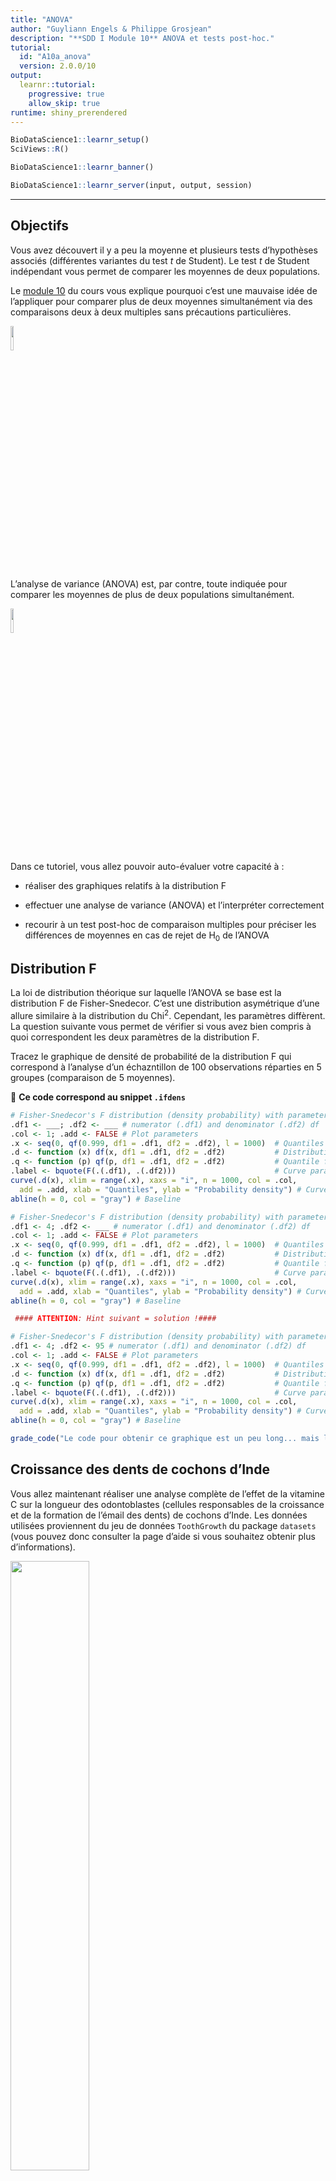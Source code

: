 ```yaml
---
title: "ANOVA"
author: "Guyliann Engels & Philippe Grosjean"
description: "**SDD I Module 10** ANOVA et tests post-hoc."
tutorial:
  id: "A10a_anova"
  version: 2.0.0/10
output:
  learnr::tutorial:
    progressive: true
    allow_skip: true
runtime: shiny_prerendered
---
```



```r
BioDataScience1::learnr_setup()
SciViews::R()
```

```r
BioDataScience1::learnr_banner()
```

```r
BioDataScience1::learnr_server(input, output, session)
```

----

## Objectifs

Vous avez découvert il y a peu la moyenne et plusieurs tests d'hypothèses associés (différentes variantes du test *t* de Student). Le test *t* de Student indépendant vous permet de comparer les moyennes de deux populations.

Le [module 10](https://wp.sciviews.org/sdd-umons/?iframe=wp.sciviews.org/sdd-umons-2020/variance.html) du cours vous explique pourquoi c'est une mauvaise idée de l'appliquer pour comparer plus de deux moyennes simultanément via des comparaisons deux à deux multiples sans précautions particulières.

![](images/red-traffic-lights.png){width='10%'}

L'analyse de variance (ANOVA) est, par contre, toute indiquée pour comparer les moyennes de plus de deux populations simultanément.

![](images/green-traffic-lights.png){width='10%'}

Dans ce tutoriel, vous allez pouvoir auto-évaluer votre capacité à\ :

- réaliser des graphiques relatifs à la distribution F

- effectuer une analyse de variance (ANOVA) et l'interpréter correctement

- recourir à un test post-hoc de comparaison multiples pour préciser les différences de moyennes en cas de rejet de H~0~ de l'ANOVA

## Distribution F

La loi de distribution théorique sur laquelle l'ANOVA se base est la distribution F de Fisher-Snedecor. C'est une distribution asymétrique d'une allure similaire à la distribution du Chi^2^. Cependant, les paramètres diffèrent. La question suivante vous permet de vérifier si vous avez bien compris à quoi correspondent les deux paramètres de la distribution F.

Tracez le graphique de densité de probabilité de la distribution F qui correspond à l'analyse d'un échazntillon de  100 observations réparties en 5 groupes (comparaison de 5 moyennes).

💬 **Ce code correspond au snippet `.ifdens`**

```r
# Fisher-Snedecor's F distribution (density probability) with parameter:
.df1 <- ___; .df2 <- ___ # numerator (.df1) and denominator (.df2) df
.col <- 1; .add <- FALSE # Plot parameters
.x <- seq(0, qf(0.999, df1 = .df1, df2 = .df2), l = 1000)  # Quantiles
.d <- function (x) df(x, df1 = .df1, df2 = .df2)           # Distribution function
.q <- function (p) qf(p, df1 = .df1, df2 = .df2)           # Quantile for lower-tail prob
.label <- bquote(F(.(.df1), .(.df2)))                      # Curve parameters
curve(.d(x), xlim = range(.x), xaxs = "i", n = 1000, col = .col,
  add = .add, xlab = "Quantiles", ylab = "Probability density") # Curve
abline(h = 0, col = "gray") # Baseline
```

```r
# Fisher-Snedecor's F distribution (density probability) with parameter:
.df1 <- 4; .df2 <- ___ # numerator (.df1) and denominator (.df2) df
.col <- 1; .add <- FALSE # Plot parameters
.x <- seq(0, qf(0.999, df1 = .df1, df2 = .df2), l = 1000)  # Quantiles
.d <- function (x) df(x, df1 = .df1, df2 = .df2)           # Distribution function
.q <- function (p) qf(p, df1 = .df1, df2 = .df2)           # Quantile for lower-tail prob
.label <- bquote(F(.(.df1), .(.df2)))                      # Curve parameters
curve(.d(x), xlim = range(.x), xaxs = "i", n = 1000, col = .col,
  add = .add, xlab = "Quantiles", ylab = "Probability density") # Curve
abline(h = 0, col = "gray") # Baseline

 #### ATTENTION: Hint suivant = solution !####
```

```r
# Fisher-Snedecor's F distribution (density probability) with parameter:
.df1 <- 4; .df2 <- 95 # numerator (.df1) and denominator (.df2) df
.col <- 1; .add <- FALSE # Plot parameters
.x <- seq(0, qf(0.999, df1 = .df1, df2 = .df2), l = 1000)  # Quantiles
.d <- function (x) df(x, df1 = .df1, df2 = .df2)           # Distribution function
.q <- function (p) qf(p, df1 = .df1, df2 = .df2)           # Quantile for lower-tail prob
.label <- bquote(F(.(.df1), .(.df2)))                      # Curve parameters
curve(.d(x), xlim = range(.x), xaxs = "i", n = 1000, col = .col,
  add = .add, xlab = "Quantiles", ylab = "Probability density") # Curve
abline(h = 0, col = "gray") # Baseline
```

```r
grade_code("Le code pour obtenir ce graphique est un peu long... mais le snippet est là pour vous préremplir la majeure partie ! Vous avez cependant su convertir le nombre d'observations et le nombre de groupes en degrés de liberté intragroupe et intergroupe.", "Il semble que vous n'avez pas su déterminer correctement les paramètres de la distribution F. Si n correspond au nombre d'observations et k au nombre de groupes, alors le nombre de degrés intergroupe vaut k – 1  et le nombre de degrés intragroupe vaut n – k.")
```

## Croissance des dents de cochons d'Inde

Vous allez maintenant réaliser une analyse complète de l'effet de la vitamine C sur la longueur des odontoblastes (cellules responsables de la croissance et de la formation de l'émail des dents) de cochons d'Inde. Les données utilisées proviennent du jeu de données `ToothGrowth` du package `datasets` (vous pouvez donc consulter la page d'aide si vous souhaitez obtenir plus d'informations).

![](images/guinea-pig.jpg){width='50%'}

Le jeu de données comprend les variables suivantes\ :

```r
# importation
toothgrowth <- read("ToothGrowth", package = "datasets", lang = "fr")
# Quelques informations sur le tableau de données.
glimpse(toothgrowth)
```

- `len`\ : longueur des odontablastes (µm)
- `supp`\ : supplément administré, OJ (jus d'orange contenant donc entre autres de la vitamine C) ou VC (vitamine C sous forme d'acide ascorbique)
- `dose`\ : dose de vitamine C administrée en trois rations différentes, 0.5, 1 et 2 mg/J

```r
# Vérification des types des variables et ajout des labels
toothgrowth %>.%
  mutate(., 
    supp = factor(supp, levels = c("OJ", "VC")),
    dose = ordered(dose, levels = c(0.5, 1, 2))) %>.%
  labelise(toothgrowth, self = FALSE,
    label = list(
      len = "Longueur des odontoblastes",
      supp = "Supplémentation",
      dose = "Dose de vitamine C"),
    units = list(
      len = "µm",
      supp = NA,
      dose = "mg/J"
      )
    ) -> toothgrowth
```

**Cette étape est la première à réaliser après avoir importé les données. Il faut vérifier et adapter les types et les labels des variables.** Il est particulièrement important que les variables qui définissent les sous-populations comparées soient bien encodées sous forme d'objets `factor` ou `ordered`\ ! Le piège lorsqu'il s'agit de valeurs numériques, comme ici, est de laisser la variable sous forme `integer` ou `numeric`, car alors, la fonction `lm()` fera une autre analyse (régression linéaire que nous verrons au cours SDD II).

Nous allons nous concentrer uniquement sur les individus qui ont reçu de la vitamine C. La question biologique est la suivante : **y a t'il une différence de la longueur des odontoblastes en fonction de la ration journalière de vitamine C administrée\ ?**

```r
tooth_vc <- filter(toothgrowth, supp == "VC")
```

### Description des données

Rappelez-vous que la description des données est une étape indispensable avant leur analyse (voir modules [2](https://wp.sciviews.org/sdd-umons/?iframe=wp.sciviews.org/sdd-umons-2020/visu1.html), [3](https://wp.sciviews.org/sdd-umons/?iframe=wp.sciviews.org/sdd-umons-2020/visu2.html) et [4](https://wp.sciviews.org/sdd-umons/?iframe=wp.sciviews.org/sdd-umons-2020/visu3.html) de SDD I).

### Description numérique

Réalisez un tableau reprenant les moyennes et les écart-types de la longueur des dents des cochons d'Inde pour chaque dose administrée en vitamine C ainsi que le nombre d'observations par groupe. Le jeu de données à utiliser est donc `tooth_vc`.

💬 **Ce code correspond au snippet `.hmanova1desc`**

```r
toothgrowth <- read("ToothGrowth", package = "datasets", lang = "fr")
toothgrowth$dose <- as.ordered(toothgrowth$dose)

toothgrowth <- labelise(toothgrowth, self = FALSE,
  label = list(
    len = "Longueur des odontaoblastes",
    supp = "Supplémentation",
    dose = "Dose de vitamine C"
  ),
  units = list(
    len = "µm",
    supp = NA,
    dose = "mg/J"
  )
)

tooth_vc <- filter(toothgrowth, supp == "VC")

tooth_vc <- labelise(tooth_vc, self = FALSE,
  label = list(
    len = "Longueur des odontoblastes",
    supp = "Supplémentation",
    dose = "Dose de vitamine C"
  ),
  units = list(
    len = "µm",
    supp = NA,
    dose = "mg/J"
  )
)

anova. <- lm(data = tooth_vc, len ~ dose)
```

```r
___ %>.%
  group_by(., ___) %>.%
  summarise(., moyenne = ___(___), `écart type` = ___(___),
    n = sum(!is.na(___)))
```

```r
tooth_vc %>.%
  group_by(., ___) %>.%
  summarise(., moyenne = mean(___), `écart type` = sd(___),
    n = sum(!is.na(___)))

 #### ATTENTION: Hint suivant = solution !####
```

```r
tooth_vc %>.%
  group_by(., dose) %>.%
  summarise(., moyenne = mean(len), `écart type` = sd(len),
    n = sum(!is.na(len)))
```

```r
grade_code("Vous obtenez le tableau adéquat en vue de réaliser ensuite une ANOVA : les moyennes correspondent à ce que nous comparons, les écart-types indiquent la dispersion des données dans chaque sous-population et le nombre d'observations permet de cerner la quantité d'informations disponibles.")
```

### Description graphique

Plusieurs graphiques différents permettent de visualiser correctement vos observations avant de réaliser une ANOVA. Employez ici les boîtes de dispersion parallèles.

💬 **Ce code correspond au snippet `.cbbox`**

```r
chart(data = ___, ___ ~ ___) +
  geom____()
```

```r
chart(data = tooth_vc, len ~ dose) +
  geom_boxplot()
```

```r
grade_code("Vous obtenez le graphique adéquat qui permet de comparer la longueur des dents en fonction de la dose administrée. Notez toutefois que la boite de dispersion présente la médiane à la place de la moyenne. Ce graphique est donc, sans doute plus adapté au test de Kruskal-Wallis. Voyez dans le cours les autres graphiques qui comparent les moyennes pour des versions alternatives intéressantes dans le cas de l'ANOVA.")
```

Maintenant que vous avez pris connaissance de vos données grâce à un tableau et un graphique, vous pouvez réaliser votre test d'hypothèse... mais avant cela, assurez-vous que les conditions d'application du test sont respectées.

### Vérification des conditions d'applications

Pour réaliser une ANOVA, il faut respecter les conditions d'application suivantes\ :

- échantillon représentatif (par exemple, aléatoire),
- observations indépendantes,
- variable dite réponse quantitative,
- une variable dite explicative qualitative à trois niveaux ou plus,
- distribution Normale des résidus,
- homoscédasticité (même variance intragroupe).

Pour les deux premières conditions, vous lisez attentivement le protocole expérimental pour voir si l'échantillonnage est représentatif et les observations sont indépendantes les unes des autres. Il faut un processus aléatoire qui intervienne dans la sélection des individus dans l'expérience et pour leur attribution à un des niveaux (ration de vitamine C quotidienne). Chaque individu doit avoir une chance égale d'être tiré au sort. Il ne doit pas y avoir de dépendance (par exemple, utiliser une portée de cobayes au sein d'une même sous-population est une mauvaise idée car la ressemblance génétique entre frères et sœurs rend les observations partiellement dépendantes entre elles).

Les contraintes relatives au type de variables en jeu se vérifient facilement. Nous insistons encore une fois sur la nécessité de s'assurer que la variable explicative (celle qui sépare l'échantillon en sous-populations) soit bien qualitative, donc un objet `factor` ou `ordered` dans R.

Les deux dernières conditions **doivent être vérifiées sur les données de l'échantillon**. Si les données sont en nombre suffisant, soit au moins une petite dizaine par sous-population, nous pourrons appliquer un test d'homogénéité de variance et comparer la distribution des résidus du modèle à une distribution Normale. Nous sommes dans cette situation. Si le nombre d'observations est trop faible, il faut le tester ou l'avoir testé précédemment sur un plus gros échantillon similaire, ou se rabattre sur un test non paramétrique (Kruskal-Wallis) en cas de doute. Rappelons aussi qu'il est possible de tester des transformations des données, si l'une ou les deux conditions ne sont pas rencontrées.

En pratique, on commence par vérifier l'homoscédasticité, puis on réalise notre ANOVA et ensuite on vérifie la distribution Normale des résidus. La raison qui nous pousse à postposer la vérification de la Normalité des résidus sera réalisée plus loin dans ce tutoriel.

### Test de Bartlett

Il existe plusieurs tests qui permettent de vérifier l'homoscédasticité. Nous vous proposons d'utiliser le test de Bartlett. Avant de foncer dans la zone de code R, réfléchissez à l'hypothèse nulle et à l'hypothèse alternative de ce test. Cela doit être clair dans votre esprit, sans quoi vous serez incapable d'interpréter correctement le test.

💬 **Ce code correspond au snippet `.hvbartlett`**

```r
bartlett.test(data = ___, ___ ~ ___)
```

```r
bartlett.test(data = tooth_vc, len ~ dose)
```

```r
grade_code("vous avez entré l'instruction correcte. Le plus important est encore à faire. Répondez donc à la question suivante.")
```

```r
question("Y a t'il homoscédasticité (égalité des variances entre sous-populations) ici si vous choisissez 5% comme seuil alpha ?",
  answer("oui", correct = TRUE),
  answer("non"),
  correct = "Super, vous avez pu correctement analyser les résultats de ce test. ",
  incorrect = "Il semble que vous n'avez pas bien compris la notion d'homoscédasticité ou que vous n'avez pas pu définir correctement les hypothèses H0 et H1 du test de Bartlett.",
  allow_retry = TRUE)
```

## ANOVA

Dans R, nous avons plusieurs fonctions pour réaliser une ANOVA. Nous utilisons `lm()` qui demande un jeu de données et une formule. Nous luio- appliquons la méthode `anova()` pour produire le tableau de l'analyse de la variance.

```r
anova(anova. <- lm(data = DF, YNUM ~ XFACTOR))
```

Vous êtes habitué à cet interface formule que vous utilisez dans la réalisation de vos graphiques ou de vos tests d'hypothèse précédents. Cette fonction calcule un objet de classe `lm` duquel la fonction `anova()` va extraire l'information qui nous intéresse pour interpréter ce test. Réalisez votre modèle ANOVA sur la longueur des odontoblastes en fonction de la dose de vitamine C administrée.

💬 **Ce code correspond au snippet `.hmanova1`**

```r
anova(anova. <- lm(data = ___, ___ ~ ___))
```

```r
anova(anova. <- lm(data = tooth_vc, ___ ~ ___))

#### ATTENTION: Hint suivant = solution !####
```

```r
anova(anova. <- lm(data = tooth_vc, len ~ dose))
```

```r
grade_code("Vous avez compris le principe. Mais attention : n'allez pas plus loin dans l'interprétation des résultats sans avoir vérifié la Normalité des résidus.")
```

Vérifiez maintenant la distribution Normale des résidus de modèle `.anova`

💬 **Il existe une snippet pour vous aider `.hmanovaqqplot`**

```r
plot(___, ___ = ___)
```

```r
plot(___, which = 2)

#### ATTENTION: Hint suivant = solution !####
```

```r
plot(anova., which = 2)
```

```r
grade_code("Tous les points de ce graphique quantile-quantile s'alignent assez bien le long de la droite. Les résidus du modèle ne montrent donc pas de dérive importante par rapport à une distribution Normale et nous avons réuni toutes les conditions d'application de l'ANOVA. Vous pouvez maintenant interpréter votre test (tableau d'analyse de la variance) que vous avez réalisé dans l'exercice précédent.")
```

```r
question("Y a t'il un effet significatif de la dose de vitamine C administrée sur la longueur des odontoblastes au seuil alpha de 5% ?",
  answer("oui", correct = TRUE),
  answer("non"),
  correct = "Excellent ! Vous avez correctement analysé votre tableau de l'analyse de la variance. L'ANOVA vous permet de savoir qu'au moins un des groupes diffère des autres. Vous allez devoir réaliser une analyse complémentaire pour déterminer la ou les moyennes qui diffère(nt) des autres.",
  incorrect = "Il semble que vous avez mal interprété votre ANOVA. Allez revoir la règle de décision basée sur la comparaison de la valeur P d'un test au seuil alpha fixé.",
  allow_retry = TRUE)
```

## Tests post-hoc

Votre ANOVA indique donc qu'il y a au moins une des moyennes qui est significativement différente des autres au seuil $\alpha$ de 5%. Un test post-hoc de comparaisons multiples va vous permettre de préciser cela. **Attention\ : ce genre de test est conçus pour être fiable uniquement lorsque H~0~ est rejetée pour l'ANOVA.** Ne l'utilisez pas *avant* d'avoir fait votre ANOVA, ni lorsque H~0~ n'est *pas* rejetée\ !

💬 **Ce code correspond au snippet `.hmanovamult`**

```r
summary(anovaComp. <- confint(multcomp::glht(anova.,
  linfct = multcomp::mcp(___ = "Tukey")))) # Add a second factor if you want
.oma <- par(oma = c(0, 5.1, 0, 0)); plot(anovaComp.); par(.oma); rm(.oma)
```

```r
summary(anovaComp. <- confint(multcomp::glht(anova.,
  linfct = multcomp::mcp(dose = "Tukey")))) # Add a second factor if you want
.oma <- par(oma = c(0, 5.1, 0, 0)); plot(anovaComp.); par(.oma); rm(.oma)
```

```r
grade_code("Avec l'aide des snippets, il est relativement simple de réaliser un test post-hoc. Le graphique montre une comparaison deux à deux des différentes moyennes (pour la comparaison i - j, moyenne_i - moyenne_j) avec un correction via la méthode HSD de Tukey pour éviter l'inflation de l'erreur.")
```

```r
question("Quels sont les niveaux significativement différents au seuil alpha de 5% ?",
         answer("0.5 par rapport à 1", correct = TRUE),
         answer("0.5 par rapport à 2", correct = TRUE),
         answer("1 par rapport à 2", correct = TRUE), 
  allow_retry = TRUE, correct = "Superbe ! Les trois moyennes sont toutes différentes les uns des autres ici. Les intervalles sur le graphique ne contiennent jamais zéro.",
  incorrect = "Votre réponse est probablement incomplète. Pour une première analyse, regardez bien le tableau et le graphique issus de l'analyse post hoc.")
```

## Interprétation biologique

Notre ANOVA est terminée. Il nous reste à intégrer ces résultats dans notre document. Rappelez-vous que la formulation est importante. Vous utiliserez une phrase du genre\ : chez le cochon d'Inde, la longueur des odontoblastes s'accroît de manière significative au seuil $\alpha$ de 5% avec une augmentation de la ration quotidienne de vitamine C de 0.5 à 1, et à 2 mg/J (ANOVA à 2 et 27 ddl, F = 67,1, valeur P < 3,3•10^-11^ ; voir aussi tests post-hoc de Tukey Table X et Fig. Y). Vous discuterez ensuite des mécanismes qui entrent possiblement en jeu ici, en réfléchissant au rôle de l'acide ascorbique dans les réactions biochimiques de formation de la dentine et de l'émail, par exemple.

Comme la formulation du test dans la parenthèse est fort longue pour l'ANOVA, on utilise souvent un renvoi vers la Table de l'analyse de la variance qui est intégrée dans le document pour plus de lisibilité à la fois du texte et du résultat de l'ANOVA. Naturellement, si un test post-hoc est réalisé, il doit aussi être intégré soit sous forme de tableau, soit sous forme de graphique, ou encore les deux si la place dans le document le permet (pour les articles scientifiques on est souvent fort limité en nombre de figures et tables).

Dans le matériel et méthodes, vous devez expliquer que vous réaliser une ANOVA après avoir vérifié les conditions d'application (homoscédasticité attestée à l'aide d'un test de Bartlett au seuil $\alpha$ de 5% et Normalité des résidus vérifiée sur un graphique quantile-quantile). Vous devez aussi indiquer la version R (et éventuellement la version des packages additionnel R utilisés). Pensez à la fonction `sessionInfo()` pour obtenir la version de R. Il n'est pas nécessaire de préciser la version de RStudio qui est ici essentiellement l'interface vous permettant d'écrire et lancer le code R de votre analyse. Par contre, si vous utilisez un environnement logiciel reproductible comme la SciViews Box, vous pouvez le préciser et en indiquer la version.

## Conclusion

Bravo! Vous venez de terminer une ANOVA complète. Toutes les étapes de cette analyse sont importantes\ : les phases de remaniement et description des données ainsi que la vérification des conditions d'application du test sont trop souvent négligées. Ne faites pas cette erreur-là vous-même.

```r
question_text(
  "Laissez-nous vos impressions sur cet outil pédagogique",
  answer("", TRUE, message = "Pas de commentaires... C'est bien aussi."),
  incorrect = "Vos commentaires sont enregistrés.",
  placeholder = "Entrez vos commentaires ici...",
  allow_retry = TRUE
)
```
